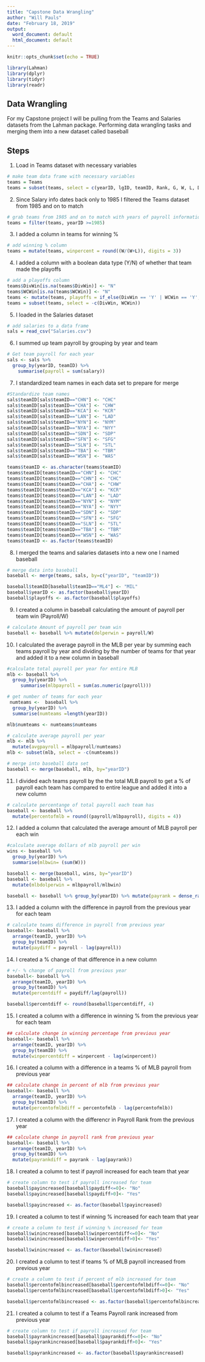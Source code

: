 ```yaml
---
title: "Capstone Data Wrangling"
author: "Will Pauls"
date: "February 18, 2019"
output:
  word_document: default
  html_document: default
---
```


```r
knitr::opts_chunk$set(echo = TRUE)
```
```r
library(Lahman)
library(dplyr)
library(tidyr)
library(readr)
```

## Data Wrangling 

For my Capstone project I will be pulling from the Teams and Salaries datasets from the Lahman package. Performing data wrangling tasks and merging them into a new dataset called baseball

## Steps
1. Load in Teams dataset with necessary variables
```r

# make team data frame with necessary variables
teams = Teams
teams = subset(teams, select = c(yearID, lgID, teamID, Rank, G, W, L, DivWin, WCWin)) 
```
2. Since Salary info dates back only to 1985 I filtered the Teams dataset from 1985 and on to match 
```r
# grab teams from 1985 and on to match with years of payroll information
teams = filter(teams, yearID >=1985)
```
3. I added a column in teams for winning %
```r
# add winning % column
teams = mutate(teams, winpercent = round((W/(W+L)), digits = 3))
```
4. I added a column with a boolean data type (Y/N) of whether that team made the playoffs
```r
# add a playoffs column
teams$DivWin[is.na(teams$DivWin)] <- "N"
teams$WCWin[is.na(teams$WCWin)] <- "N"
teams <- mutate(teams, playoffs = if_else(DivWin == 'Y' | WCWin == 'Y', 'Y', 'N'))
teams = subset(teams, select = -c(DivWin, WCWin))
```
5. I loaded in the Salaries dataset
```r
# add salaries to a data frame
sals = read_csv("Salaries.csv") 
```
6. I summed up team payroll by grouping by year and team
```r
# Get team payroll for each year
sals <- sals %>% 
  group_by(yearID, teamID) %>% 
    summarise(payroll = sum(salary))

```
7. I standardized team names in each data set to prepare for merge
```r
#Standardize team names 
sals$teamID[sals$teamID=="CHN"] <- "CHC"
sals$teamID[sals$teamID=="CHA"] <- "CHW"
sals$teamID[sals$teamID=="KCA"] <- "KCR"
sals$teamID[sals$teamID=="LAN"] <- "LAD"
sals$teamID[sals$teamID=="NYN"] <- "NYM"
sals$teamID[sals$teamID=="NYA"] <- "NYY"
sals$teamID[sals$teamID=="SDN"] <- "SDP"
sals$teamID[sals$teamID=="SFN"] <- "SFG"
sals$teamID[sals$teamID=="SLN"] <- "STL"
sals$teamID[sals$teamID=="TBA"] <- "TBR"
sals$teamID[sals$teamID=="WSN"] <- "WAS"

teams$teamID <- as.character(teams$teamID)
teams$teamID[teams$teamID=="CHN"] <- "CHC"
teams$teamID[teams$teamID=="CHN"] <- "CHC"
teams$teamID[teams$teamID=="CHA"] <- "CHW"
teams$teamID[teams$teamID=="KCA"] <- "KCR"
teams$teamID[teams$teamID=="LAN"] <- "LAD"
teams$teamID[teams$teamID=="NYN"] <- "NYM"
teams$teamID[teams$teamID=="NYA"] <- "NYY"
teams$teamID[teams$teamID=="SDN"] <- "SDP"
teams$teamID[teams$teamID=="SFN"] <- "SFG"
teams$teamID[teams$teamID=="SLN"] <- "STL"
teams$teamID[teams$teamID=="TBA"] <- "TBR"
teams$teamID[teams$teamID=="WSN"] <- "WAS"
teams$teamID <- as.factor(teams$teamID)
```
8. I merged the teams and salaries datasets into a new one I named baseball
```r
# merge data into baseball
baseball <- merge(teams, sals, by=c("yearID", "teamID"))

baseball$teamID[baseball$teamID=="ML4"] <- "MIL"
baseball$yearID <- as.factor(baseball$yearID)
baseball$playoffs <- as.factor(baseball$playoffs)
```
9. I created a column in baseball calculating the amount of payroll per team win (Payroll/W)
```r
# calculate Amount of payroll per team win
baseball <- baseball %>% mutate(dolperwin = payroll/W)
```
10. I calculated the average payroll in the MLB per year by summing each teams payroll by year and dividing by the number of teams for that year and added it to a new column in baseball
```r
#calculate total payroll per year for entire MLB
mlb <- baseball %>% 
  group_by(yearID) %>% 
     summarise(mlbpayroll = sum(as.numeric(payroll)))

# get number of teams for each year
 numteams <-  baseball %>% 
  group_by(yearID) %>%
  summarise(numteams =length(yearID))

mlb$numteams <- numteams$numteams

# calculate average payroll per year
mlb <- mlb %>% 
  mutate(avgpayroll = mlbpayroll/numteams)
mlb <- subset(mlb, select = -c(numteams))

# merge into baseball data set
baseball <- merge(baseball, mlb, by="yearID")
```
11. I divided each teams payroll by the the total MLB payroll to get a % of payroll each team has compared to entire league and added it into a new column
```r
# calculate percentange of total payroll each team has
baseball <- baseball %>% 
  mutate(percentofmlb = round((payroll/mlbpayroll), digits = 4))

```
12. I added a column that calculated the average amount of MLB payroll per each win
```r
#calculate average dollars of mlb payroll per win
wins <- baseball %>% 
  group_by(yearID) %>% 
  summarise(mlbwin= (sum(W)))

baseball <- merge(baseball, wins, by="yearID")
baseball <- baseball %>% 
  mutate(mlbdolperwin = mlbpayroll/mlbwin)

baseball <- baseball %>% group_by(yearID) %>% mutate(payrank = dense_rank((desc(payroll))))

```
13. I added a column with the difference in payroll from the previous year for each team
```r
# calculate teams difference in payroll from previous year
baseball<- baseball %>%
  arrange(teamID, yearID) %>%
  group_by(teamID) %>%
  mutate(paydiff = payroll - lag(payroll)) 
```
14. I created a % change of that difference in a new column
```r
# +/- % change of payroll from previous year
baseball<- baseball %>%
  arrange(teamID, yearID) %>%
  group_by(teamID) %>%
  mutate(percentdiff = paydiff/lag(payroll)) 

baseball$percentdiff <- round(baseball$percentdiff, 4)
```
15. I created a column with a difference in winning % from the previous year for each team
```r
## calculate change in winning percentage from previous year
baseball<- baseball %>%
  arrange(teamID, yearID) %>%
  group_by(teamID) %>%
  mutate(winpercentdiff = winpercent - lag(winpercent)) 
```
16. I created a column with a difference in a teams % of MLB payroll from previous year
```r
## calculate change in percent of mlb from previous year
baseball<- baseball %>%
  arrange(teamID, yearID) %>%
  group_by(teamID) %>%
  mutate(percentofmlbdiff = percentofmlb - lag(percentofmlb)) 
```
17. I created a column with the differencr in Payroll Rank from the previous year
```r
## calculate change in payroll rank from previous year
baseball<- baseball %>%
  arrange(teamID, yearID) %>%
  group_by(teamID) %>%
  mutate(payrankdiff = payrank - lag(payrank)) 
```
18. I created a column to test if payroll increased for each team that year
```r
# create column to test if payroll increased for team
baseball$payincreased[baseball$paydiff<=0]<- "No"
baseball$payincreased[baseball$paydiff>0]<- "Yes"

baseball$payincreased <- as.factor(baseball$payincreased)
```
19. I created a column to test if winning % increased for each team that year
```r
# create a column to test if winning % increased for team
baseball$winincreased[baseball$winpercentdiff<=0]<- "No"
baseball$winincreased[baseball$winpercentdiff>0]<- "Yes"

baseball$winincreased <- as.factor(baseball$winincreased)
```
20. I created a column to test if teams % of MLB payroll increased from previous year
```r
# create a column to test if percent of mlb increased for team
baseball$percentofmlbincreased[baseball$percentofmlbdiff<=0]<- "No"
baseball$percentofmlbincreased[baseball$percentofmlbdiff>0]<- "Yes"

baseball$percentofmlbincreased <- as.factor(baseball$percentofmlbincreased)
```
21. I created a column to test if a Teams Payroll rank increased from previous year
```r
# create column to test if payroll increased for team
baseball$payrankincreased[baseball$payrankdiff<=0]<- "No"
baseball$payrankincreased[baseball$payrankdiff>0]<- "Yes"

baseball$payrankincreased <- as.factor(baseball$payrankincreased)
```